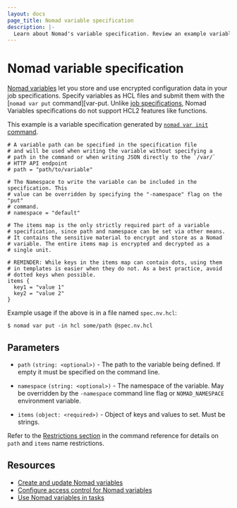 ```yaml
---
layout: docs
page_title: Nomad variable specification
description: |-
  Learn about Nomad's variable specification. Review an example variable specification. Configure path, namespace, and items.
---
```


# Nomad variable specification

[Nomad variables][nv] let you store and use encrypted configuration data in your
job specifications. Specify variables as HCL files and submit them with the
[`nomad var put` command][var-put. Unlike [job specifications][jobspecs], Nomad
Variables specifications do not support HCL2 features like functions.

This example is a variable specification generated by [`nomad var init` command][var-init].

```hcl
# A variable path can be specified in the specification file
# and will be used when writing the variable without specifying a
# path in the command or when writing JSON directly to the `/var/`
# HTTP API endpoint
# path = "path/to/variable"

# The Namespace to write the variable can be included in the specification. This
# value can be overridden by specifying the "-namespace" flag on the "put"
# command.
# namespace = "default"

# The items map is the only strictly required part of a variable
# specification, since path and namespace can be set via other means.
# It contains the sensitive material to encrypt and store as a Nomad
# variable. The entire items map is encrypted and decrypted as a
# single unit.

# REMINDER: While keys in the items map can contain dots, using them
# in templates is easier when they do not. As a best practice, avoid
# dotted keys when possible.
items {
  key1 = "value 1"
  key2 = "value 2"
}
```

Example usage if the above is in a file named `spec.nv.hcl`:

```shell-session
$ nomad var put -in hcl some/path @spec.nv.hcl
```

## Parameters

- `path` `(string: <optional>)` - The path to the variable being defined. If
  empty it must be specified on the command line.

- `namespace` `(string: <optional>)` - The namespace of the variable. May be
  overridden by the `-namespace` command line flag or `NOMAD_NAMESPACE`
  environment variable.

- `items` `(object: <required>)` - Object of keys and values to set. Must be
  strings.

Refer to the [Restrictions section][var-restrict] in the command reference for
details on `path` and `items` name restrictions.

## Resources

- [Create and update Nomad variables](/nomad/tutorials/variables/variables-create)
- [Configure access control for Nomad
  variables](/nomad/tutorials/variables/variables-acls)
- [Use Nomad variables in tasks](/nomad/docs/job-declare/nomad-variables)

[nv]: /nomad/docs/concepts/variables
[var-init]: /nomad/commands/var/init
[var-put]: /nomad/commands/var/put
[jobspecs]: /nomad/docs/job-specification
[var-restrict]: /nomad/commands/var/put#restrictions

